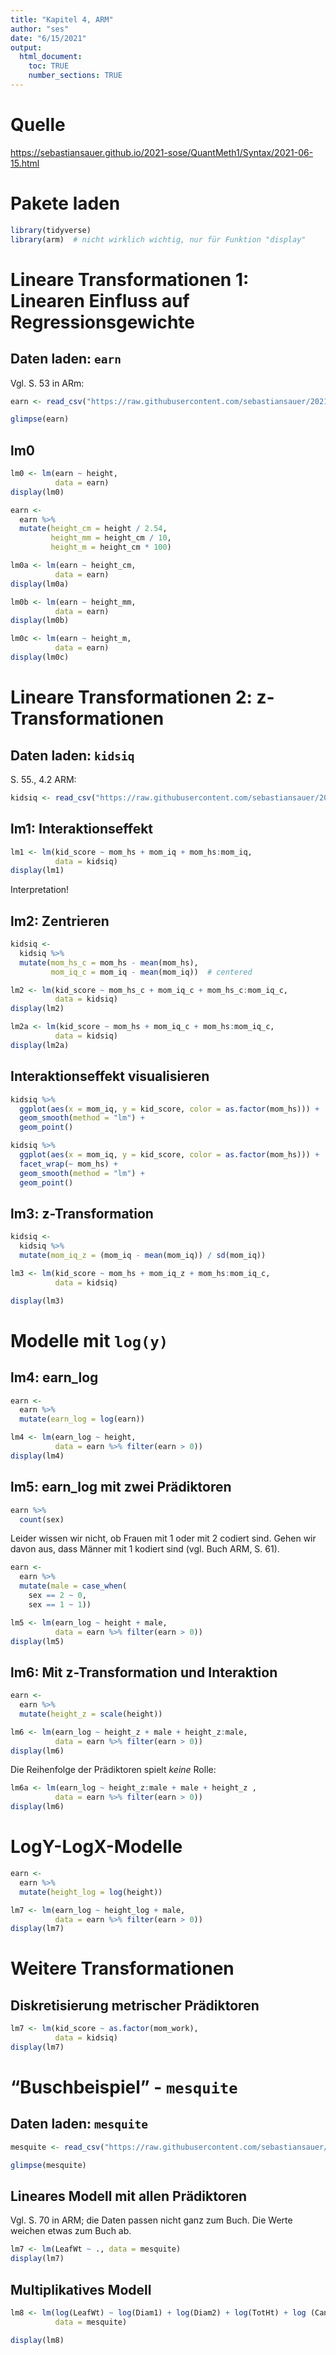 ```yaml
---
title: "Kapitel 4, ARM"
author: "ses"
date: "6/15/2021"
output: 
  html_document:
    toc: TRUE
    number_sections: TRUE
---
```


# Quelle

<https://sebastiansauer.github.io/2021-sose/QuantMeth1/Syntax/2021-06-15.html>



# Pakete laden

```r
library(tidyverse)
library(arm)  # nicht wirklich wichtig, nur für Funktion "display"
```


# Lineare Transformationen 1: Linearen Einfluss auf Regressionsgewichte



## Daten laden: `earn`

Vgl. S. 53 in ARm:

```r
earn <- read_csv("https://raw.githubusercontent.com/sebastiansauer/2021-sose/master/data/ARM/heights.csv")
```


```r
glimpse(earn)
```


## lm0

```r
lm0 <- lm(earn ~ height, 
          data = earn)
display(lm0)
```


```r
earn <-
  earn %>% 
  mutate(height_cm = height / 2.54,
         height_mm = height_cm / 10,
         height_m = height_cm * 100)
```

```r
lm0a <- lm(earn ~ height_cm, 
          data = earn)
display(lm0a)
```


```r
lm0b <- lm(earn ~ height_mm, 
          data = earn)
display(lm0b)
```


```r
lm0c <- lm(earn ~ height_m, 
          data = earn)
display(lm0c)
```


# Lineare Transformationen 2: z-Transformationen


## Daten laden: `kidsiq`

S. 55., 4.2 ARM:

```r
kidsiq <- read_csv("https://raw.githubusercontent.com/sebastiansauer/2021-sose/master/data/ARM/kidsiq.csv")
```

## lm1: Interaktionseffekt

```r
lm1 <- lm(kid_score ~ mom_hs + mom_iq + mom_hs:mom_iq,
          data = kidsiq)
display(lm1)
```

Interpretation!



## lm2: Zentrieren 

```r
kidsiq <-
  kidsiq %>% 
  mutate(mom_hs_c = mom_hs - mean(mom_hs),
         mom_iq_c = mom_iq - mean(mom_iq))  # centered
```



```r
lm2 <- lm(kid_score ~ mom_hs_c + mom_iq_c + mom_hs_c:mom_iq_c,
          data = kidsiq)
display(lm2)
```


```r
lm2a <- lm(kid_score ~ mom_hs + mom_iq_c + mom_hs:mom_iq_c,
          data = kidsiq)
display(lm2a)
```



## Interaktionseffekt visualisieren

```r
kidsiq %>% 
  ggplot(aes(x = mom_iq, y = kid_score, color = as.factor(mom_hs))) +
  geom_smooth(method = "lm") +
  geom_point()
```


```r
kidsiq %>% 
  ggplot(aes(x = mom_iq, y = kid_score, color = as.factor(mom_hs))) +
  facet_wrap(~ mom_hs) +
  geom_smooth(method = "lm") +
  geom_point()
```


## lm3: z-Transformation


```r
kidsiq <-
  kidsiq %>% 
  mutate(mom_iq_z = (mom_iq - mean(mom_iq)) / sd(mom_iq))
```


```r
lm3 <- lm(kid_score ~ mom_hs + mom_iq_z + mom_hs:mom_iq_c, 
          data = kidsiq)

display(lm3)
```




# Modelle mit `log(y)`




## lm4: earn_log


```r
earn <-
  earn %>% 
  mutate(earn_log = log(earn))
```


```r
lm4 <- lm(earn_log ~ height, 
          data = earn %>% filter(earn > 0))
display(lm4)
```


## lm5: earn_log mit zwei Prädiktoren

```r
earn %>% 
  count(sex)
```

Leider wissen wir nicht, ob Frauen mit 1 oder mit 2 codiert sind. Gehen wir davon aus, dass Männer mit 1 kodiert sind (vgl. Buch ARM, S. 61).

```r
earn <-
  earn %>% 
  mutate(male = case_when(
    sex == 2 ~ 0,
    sex == 1 ~ 1))
```



```r
lm5 <- lm(earn_log ~ height + male,
          data = earn %>% filter(earn > 0))
display(lm5)
```


## lm6: Mit z-Transformation und Interaktion

```r
earn <-
  earn %>% 
  mutate(height_z = scale(height))
```


```r
lm6 <- lm(earn_log ~ height_z + male + height_z:male,
          data = earn %>% filter(earn > 0))
display(lm6)
```

Die Reihenfolge der Prädiktoren spielt *keine* Rolle:

```r
lm6a <- lm(earn_log ~ height_z:male + male + height_z ,
          data = earn %>% filter(earn > 0))
display(lm6)
```


# LogY-LogX-Modelle

```r
earn <-
  earn %>% 
  mutate(height_log = log(height))
```


```r
lm7 <- lm(earn_log ~ height_log + male,
          data = earn %>% filter(earn > 0))
display(lm7)
```



# Weitere Transformationen

## Diskretisierung metrischer Prädiktoren

```r
lm7 <- lm(kid_score ~ as.factor(mom_work),
          data = kidsiq)
display(lm7)
```


# "Buschbeispiel" - `mesquite`

## Daten laden: `mesquite`

```r
mesquite <- read_csv("https://raw.githubusercontent.com/sebastiansauer/2021-sose/master/data/ARM/mesquite.csv")
```

```r
glimpse(mesquite)
```

## Lineares Modell mit allen Prädiktoren

Vgl. S. 70 in ARM; die Daten passen nicht ganz zum Buch. Die Werte weichen etwas zum Buch ab.

```r
lm7 <- lm(LeafWt ~ ., data = mesquite)
display(lm7)
```


## Multiplikatives Modell

```r
lm8 <- lm(log(LeafWt) ~ log(Diam1) + log(Diam2) + log(TotHt) + log (CanHt) + log(Dens) + Group,
          data = mesquite)

display(lm8)
```


